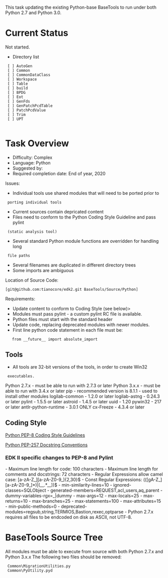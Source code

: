 <!-- [[Category:Tasks]] -->
This task updating the existing Python-base BaseTools to run under both 
Python 2.7 and Python 3.0.

=Current Status=

Not started.

* Directory list

  [ ] AutoGen
  [ ] Common
  [ ] CommonDataClass
  [ ] Workspace
  [ ] Table
  [ ] build
  [ ] BPDG
  [ ] Eot
  [ ] GenFds
  [ ] GenPatchPcdTable
  [ ] PatchPcdValue
  [ ] Trim
  [ ] UPT
  

=Task Overview=

* Difficulty: Complex
* Language: Python
* Suggested by: {{sfuser|lhauch}}
* Required completion date: End of year, 2020

Issues:
* Individual tools use shared modules that will need to be ported prior to 
  porting individual tools
* Current sources contain depricated content
* Files need to conform to the Python Coding Style Guideline and pass pylint
  (static analysis tool)
* Several standard Python module functions are overridden for handling long 
  file paths
* Several filenames are duplicated in different directory trees
* Some imports are ambiguous
  
Location of Source Code:
 [git@github.com:tianocore/edk2.git BaseTools/Source/Python]

Requirements:
* Update content to conform to Coding Style (see below)>
* Modules must pass pylint - a custom pylint RC file is available.
* Python files must start with the standard header
* Update code, replacing deprecated modules with newer modules. 
* First line python code statement in each file must be:
    <code>from __future__ import absolute_import</code>

==Tools==

* All tools are 32-bit versions of the tools, in order to create Win32 
  executables.

Python 2.7.x   - must be able to run with 2.7.3 or later
Python 3.x.x   - must be able to run with 3.4.x or later
pip            - recommended version is 8.1.1 - used to install other modules
logilab-common - 1.2.0 or later
logilab-astng  - 0.24.3 or later
pylint         - 1.5.5 or later
astroid        - 1.4.5 or later
uuid           - 1.20
pywin32        - 217 or later
antlr-python-runtime - 3.0.1 ONLY
cx-Freeze      - 4.3.4 or later


==Coding Style==

[[http://www.python.org/dev/peps/pep-0008/ | Python PEP-8 Coding Style Guidelines]]

[[https://www.python.org/dev/peps/pep-0257/ | Python PEP-257 Docstring Conventions]]

===EDK II specific changes to PEP-8 and Pylint===
- Maximum line length for code: 100 characters
- Maximum line length for comments and docstrings: 72 characters
- Regular Expressions allow camel case: [a-zA-Z_][a-zA-Z0-9_]{2,30}$
- Const Regular Expressions: (([gA-Z_][a-zA-Z0-9_]*)|(__.*__))$
- min-similarity-lines=10
- ignored-classes=SQLObject
- generated-members=REQUEST,acl_users,aq_parent
- dummy-variables-rgx=_|dummy
- max-args=12
- max-locals=25
- max-returns=10
- max-branches=25
- max-statements=100
- max-attributes=15
- min-public-methods=0
- deprecated-modules=regsub,string,TERMIOS,Bastion,rexec,optparse
- Python 2.7.x requires all files to be endcoded on disk as ASCII, not UTF-8.


=BaseTools Source Tree=

All modules must be able to execute from source with both Python 2.7.x and Python 3.x.x
The following two files should be removed:
  Common\MigrationUtilities.py
  Common\PyUtility.pyd

  
  